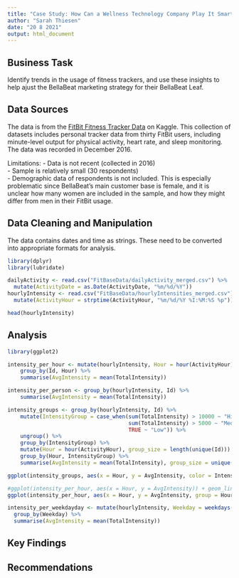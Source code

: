 ```yaml
---
title: "Case Study: How Can a Wellness Technology Company Play It Smart?"
author: "Sarah Thiesen"
date: "20 8 2021"
output: html_document
---
```


## Business Task

Identify trends in the usage of fitness trackers, and use these insights to help ajust the BellaBeat marketing strategy for their BellaBeat Leaf.

## Data Sources

The data is from the [FitBit Fitness Tracker Data](https://www.kaggle.com/arashnic/fitbit) on Kaggle. This collection of datasets includes personal tracker data from thirty FitBit users, including minute-level output for physical activity, heart rate, and sleep monitoring. The data was recorded in December 2016.

Limitations:
- Data is not recent (collected in 2016)  
- Sample is relatively small (30 respondents)  
- Demographic data of respondents is not included. This is especially problematic since BellaBeat's main customer base is female, and it is unclear how many women are included in the sample, and how they might differ from men in their FitBit usage.  

## Data Cleaning and Manipulation

The data contains dates and time as strings. These need to be converted into appropriate formats for analysis.

```r
library(dplyr)
library(lubridate)

dailyActivity <- read.csv("FitBaseData/dailyActivity_merged.csv") %>%
  mutate(ActivityDate = as.Date(ActivityDate, "%m/%d/%Y"))
hourlyIntensity <- read.csv("FitBaseData/hourlyIntensities_merged.csv") %>%
  mutate(ActivityHour = strptime(ActivityHour, "%m/%d/%Y %I:%M:%S %p"))

head(hourlyIntensity)
```

## Analysis

```r
library(ggplot2)

intensity_per_hour <- mutate(hourlyIntensity, Hour = hour(ActivityHour), Id = as.factor(Id)) %>% 
    group_by(Id, Hour) %>% 
    summarise(AvgIntensity = mean(TotalIntensity))

intensity_per_person <- group_by(hourlyIntensity, Id) %>% 
    summarise(AvgIntensity = mean(TotalIntensity))

intensity_groups <- group_by(hourlyIntensity, Id) %>% 
    mutate(IntensityGroup = case_when(sum(TotalIntensity) > 10000 ~ "High", 
                                      sum(TotalIntensity) > 5000 ~ "Medium", 
                                      TRUE ~ "Low")) %>%
    ungroup() %>%
    group_by(IntensityGroup) %>%
    mutate(Hour = hour(ActivityHour), group_size = length(unique(Id))) %>%
    group_by(Hour, IntensityGroup) %>%
    summarise(AvgIntensity = mean(TotalIntensity), group_size = unique(group_size))

ggplot(intensity_groups, aes(x = Hour, y = AvgIntensity, color = IntensityGroup)) + geom_line()

#ggplot(intensity_per_hour, aes(x = Hour, y = AvgIntensity)) + geom_line()
ggplot(intensity_per_hour, aes(x = Hour, y = AvgIntensity, group = Hour)) + geom_boxplot()

intensity_per_weekdayday <- mutate(hourlyIntensity, Weekday = weekdays(ActivityHour, abbreviate = TRUE)) %>% 
  group_by(Weekday) %>% 
  summarise(AvgIntensity = mean(TotalIntensity))
```

## Key Findings

## Recommendations
